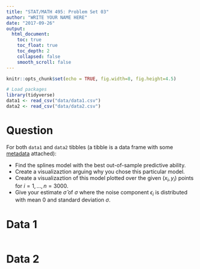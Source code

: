 ```yaml
---
title: "STAT/MATH 495: Problem Set 03"
author: "WRITE YOUR NAME HERE"
date: "2017-09-26"
output:
  html_document:
    toc: true
    toc_float: true
    toc_depth: 2
    collapsed: false
    smooth_scroll: false
---
```


```r
knitr::opts_chunk$set(echo = TRUE, fig.width=8, fig.height=4.5)

# Load packages
library(tidyverse)
data1 <- read_csv("data/data1.csv")
data2 <- read_csv("data/data2.csv")
```

# Question

For both `data1` and `data2` tibbles (a tibble is a data frame with some
[metadata](https://blog.rstudio.com/2016/03/24/tibble-1-0-0#tibbles-vs-data-frames) attached):

* Find the splines model with the best out-of-sample predictive ability.
* Create a visualizaztion arguing why you chose this particular model.
* Create a visualizaztion of this model plotted over the given $(x_i, y_i)$ points for $i=1,\ldots,n=3000$.
* Give your estimate $\widehat{\sigma}$ of $\sigma$ where the noise component $\epsilon_i$ is distributed with mean 0 and standard deviation $\sigma$.


# Data 1

```r
```

# Data 2

```r
```


